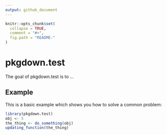 ```yaml
---
output: github_document
---
```


<!-- README.md is generated from README.Rmd. Please edit that file -->

```r
knitr::opts_chunk$set(
  collapse = TRUE,
  comment = "#>",
  fig.path = "README-"
)
```

# pkgdown.test

The goal of pkgdown.test is to ...

## Example

This is a basic example which shows you how to solve a common problem:

```r
library(pkgdown.test)
obj <- 5
the_thing <- do_something(obj)
updating_function(the_thing)
```
